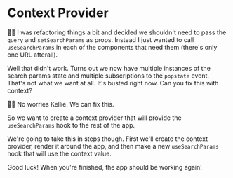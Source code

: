 # Context Provider

<EpicVideo url="https://www.epicreact.dev/workshops/advanced-react-apis/context-provider" />

🧝‍♂️ I was <PrevDiffLink>refactoring things</PrevDiffLink> a bit and decided we
shouldn't need to pass the `query` and `setSearchParams` as props. Instead I
just wanted to call `useSearchParams` in each of the components that need them
(there's only one URL afterall).

Well that didn't work. Turns out we now have multiple instances of the search
params state and multiple subscriptions to the `popstate` event. That's not
what we want at all. It's busted right now. Can you fix this with context?

👨‍💼 No worries Kellie. We can fix this.

So we want to create a context provider that will provide the `useSearchParams`
hook to the rest of the app.

We're going to take this in steps though. First we'll create the context
provider, render it around the app, and then make a new `useSearchParams` hook
that will use the context value.

Good luck! When you're finished, the app should be working again!
